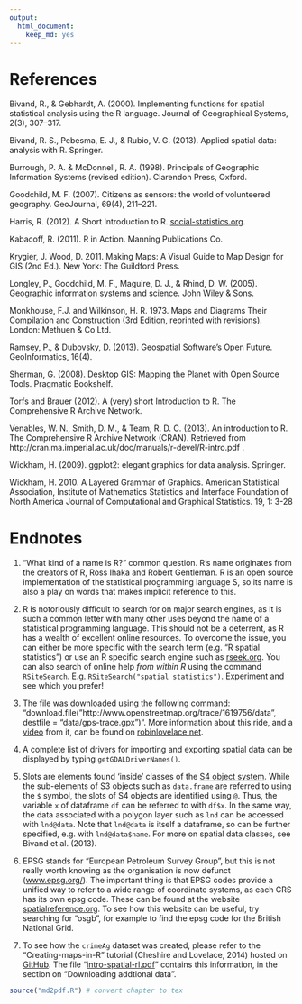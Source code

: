 ```yaml
---
output:
  html_document:
    keep_md: yes
---
```


References
==========

Bivand, R., & Gebhardt, A. (2000). Implementing functions for spatial
statistical analysis using the R language. Journal of Geographical
Systems, 2(3), 307–317.

Bivand, R. S., Pebesma, E. J., & Rubio, V. G. (2013). Applied spatial
data: analysis with R. Springer.

Burrough, P. A. & McDonnell, R. A. (1998). Principals of Geographic
Information Systems (revised edition). Clarendon Press, Oxford.

Goodchild, M. F. (2007). Citizens as sensors: the world of volunteered
geography. GeoJournal, 69(4), 211–221.

Harris, R. (2012). A Short Introduction to R.
[social-statistics.org](http://www.social-statistics.org/).

Kabacoff, R. (2011). R in Action. Manning Publications Co.

Krygier, J. Wood, D. 2011. Making Maps: A Visual Guide to Map Design for
GIS (2nd Ed.). New York: The Guildford Press.

Longley, P., Goodchild, M. F., Maguire, D. J., & Rhind, D. W. (2005).
Geographic information systems and science. John Wiley & Sons.

Monkhouse, F.J. and Wilkinson, H. R. 1973. Maps and Diagrams Their Compilation and Construction (3rd Edition, reprinted with revisions). London: Methuen & Co Ltd. 

Ramsey, P., & Dubovsky, D. (2013). Geospatial Software's Open Future.
GeoInformatics, 16(4).

Sherman, G. (2008). Desktop GIS: Mapping the Planet with Open Source
Tools. Pragmatic Bookshelf.

Torfs and Brauer (2012). A (very) short Introduction to R. The
Comprehensive R Archive Network.

Venables, W. N., Smith, D. M., & Team, R. D. C. (2013). An introduction
to R. The Comprehensive R Archive Network (CRAN). Retrieved from
http://cran.ma.imperial.ac.uk/doc/manuals/r-devel/R-intro.pdf .

Wickham, H. (2009). ggplot2: elegant graphics for data analysis.
Springer.

Wickham, H. 2010. A Layered Grammar of Graphics. American Statistical Association, Institute of Mathematics Statistics and Interface Foundation of North America Journal of Computational and Graphical Statistics. 19, 1: 3-28

Endnotes
=======

1. "What kind of a name is R?" common question. R's
    name originates from the creators of R, Ross Ihaka and Robert
    Gentleman. R is an open source implementation of the statistical
    programming language S, so its name is also a play on words that
    makes implicit reference to this.

2. R is notoriously difficult to search for on major search engines, as
    it is such a common letter with many other uses beyond the name of a
    statistical programming language. This should not be a deterrent, as
    R has a wealth of excellent online resources. To overcome the issue,
    you can either be more specific with the search term (e.g. "R
    spatial statistics") or use an R specific search engine such as
    [rseek.org](http://www.rseek.org/). You can also search of online
    help *from within R* using the command `RSiteSearch`. E.g.
    `RSiteSearch("spatial statistics")`. Experiment and see which you
    prefer!
    
3. The file was downloaded using the following command: 
    "download.file("http://www.openstreetmap.org/trace/1619756/data", destfile = "data/gps-trace.gpx")".
    More information about this ride, and a
    [video](http://www.youtube.com/watch?v=6a8QLiC4LV8&feature=share)
    from it, can be found on
    [robinlovelace.net](http://robinlovelace.net/ecotech/2013/10/13/bicycle-trailer-move.html).
    
4. A complete list of drivers for importing and exporting spatial data can 
    be displayed by typing `getGDALDriverNames()`.
    
5. Slots are elements found 'inside' classes of the 
    [S4 object system](http://adv-r.had.co.nz/S4.html). 
    While the sub-elements of S3 objects such as `data.frame` are referred to 
    using the `$` symbol, the slots of S4 objects are identified using `@`.
    Thus, the variable `x` of dataframe `df` can be referred to with `df$x`.
    In the same way, the data associated with a polygon layer such as `lnd` can 
    be accessed with `lnd@data`. Note that `lnd@data` is itself a dataframe, 
    so can be further specified, e.g. with `lnd@data$name`. For more on spatial 
    data classes, see Bivand et al. (2013).
    
6. EPSG stands for "European Petroleum Survey Group", but this is not really worth 
    knowing as the organisation is now defunct ([www.epsg.org/](http://www.epsg.org/)).
    The important thing is that EPSG codes provide a unified way to refer to a 
    wide range of coordinate systems, as each CRS has its own epsg code. 
    These can be found at the website [spatialreference.org](http://spatialreference.org/).
    To see how this website can be useful, try searching for "osgb", for example to 
    find the epsg code for the British National Grid.
    
7. To see how the `crimeAg` dataset was created, please refer to the 
    "Creating-maps-in-R" tutorial (Cheshire and Lovelace, 2014) hosted 
    on [GitHub](https://github.com/Robinlovelace/Creating-maps-in-R). 
    The file 
    "[intro-spatial-rl.pdf](https://github.com/Robinlovelace/Creating-maps-in-R/blob/master/intro-spatial-rl.pdf)" 
    contains this information, 
    in the section on "Downloading addtional data". 
    
```r
source("md2pdf.R") # convert chapter to tex
```
